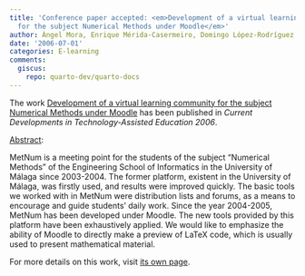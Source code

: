 ```yaml
---
title: 'Conference paper accepted: <em>Development of a virtual learning community
  for the subject Numerical Methods under Moodle</em>'
author: Ángel Mora, Enrique Mérida-Casermeiro, Domingo López-Rodríguez
date: '2006-07-01'
categories: E-learning
comments:
  giscus:
    repo: quarto-dev/quarto-docs
---
```


The work <u>Development of a virtual learning community for the subject Numerical Methods under Moodle</u> has been published in <em><em>Current Developments in Technology-Assisted Education</em> 2006</em>.

<u>Abstract</u>:



MetNum is a meeting point for the students of the subject “Numerical Methods” of the Engineering School of Informatics in the University of Málaga since 2003-2004. The former platform, existent in the University of Málaga, was firstly used, and results were improved quickly. The basic tools we worked with in MetNum were distribution lists and forums, as a means to encourage and guide students’ daily work. Since the year 2004-2005, MetNum has been developed under Moodle. The new tools provided by this platform have been exhaustively applied. We would like to emphasize the ability of Moodle to directly make a preview of LaTeX code, which is usually used to present mathematical material.




For more details on this work, visit <a href='/publications/conferences/2006-m-icte'>its own page</a>.
